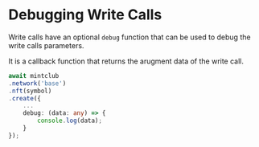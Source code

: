 # Debugging Write Calls

Write calls have an optional `debug` function that can be used to debug the write calls parameters. 

It is a callback function that returns the arugment data of the write call.

```ts
await mintclub
.network('base')
.nft(symbol)
.create({
	...
	debug: (data: any) => { 
		console.log(data);
	}
});
```

